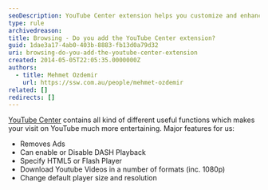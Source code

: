 ```yaml
---
seoDescription: YouTube Center extension helps you customize and enhance your YouTube experience with features like ad removal, DASH playback control, video format downloads, and more.
type: rule
archivedreason:
title: Browsing - Do you add the YouTube Center extension?
guid: 1dae3a17-4ab0-403b-8883-fb13d0a79d32
uri: browsing-do-you-add-the-youtube-center-extension
created: 2014-05-05T22:05:35.0000000Z
authors:
  - title: Mehmet Ozdemir
    url: https://ssw.com.au/people/mehmet-ozdemir
related: []
redirects: []
---
```


[YouTube Center](https://github.com/YePpHa/YouTubeCenter/wiki) contains all kind of different useful functions which makes your visit on YouTube much more entertaining.
Major features for us:

* Removes Ads
* Can enable or Disable DASH Playback
* Specify HTML5 or Flash Player
* Download Youtube Videos in a number of formats (inc. 1080p)
* Change default player size and resolution